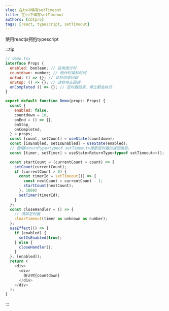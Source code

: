 ```yaml
---
slug: 在ts中编写setTimeout
title: 在ts中编写setTimeout
authors: [cbtpro]
tags: [react, typescript, setTimeout]
---
```


使用reactjs拥抱typescript

:::tip
```js
// demo.tsx
interface Props {
  enabled: boolean; // 启用倒计时
  countdown: number; // 倒计时读秒时间
  onEnd: () => {}; // 读秒结束回调
  onStop: () => {}; // 读秒停止回调
  onCompleted () => {}; // 定时器结束、停止都会执行
}

export default function Demo(props: Props) {
  const {
    enabled: false,
    countdown = 10,
    onEnd = () => {},
    onStop,
    onCompleted,
  } = props;
  const [count, setCount] = useState(countdown);
  const [isEnabled, setIsEnabled] = useState(enabled);
  // 使用ReturnType<typeof setTimeout>推断定时器的返回类型。
  const [timer, setTimer] = useState<ReturnType<typeof setTimeout>>();

  const startCount = (currentCount = count) => {
    setCount(currentCount);
    if (currentCount > 0) {
      const timerId = setTimeout(() => {
        const nextCount = currentCount - 1;
        startCount(nextCount);
      }, 1000)
      setTimer(timerId);
    }
  };
  const closeHandler = () => {
    // 清除定时器
    clearTimeout(timer as unknown as number);
  };
  useEffect(() => {
    if (enabled) {
      setIsEnabled(true);
    } else {
      closeHandler();
    }
  }, [enabled]);
  return (
    <div>
      <div>
        倒计时{countdown}
      </div>
    </div>
  );
}

```
<!-- <button onClick={() => alert('button clicked!')}>Click me!</button> -->

:::